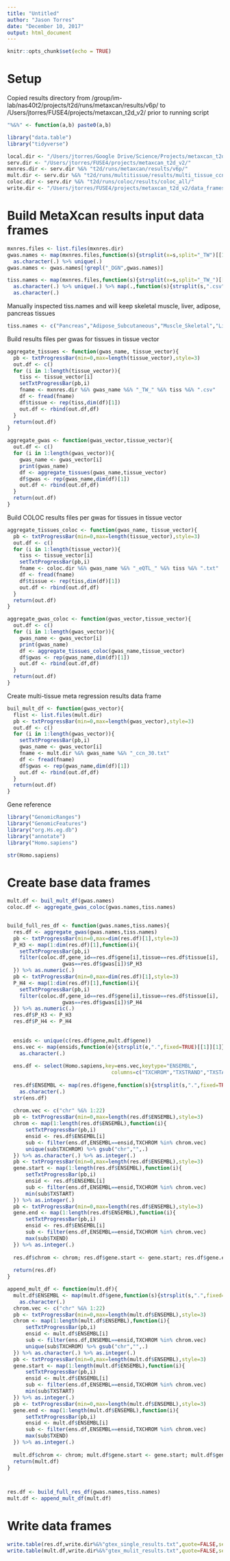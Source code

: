 ```yaml
---
title: "Untitled"
author: "Jason Torres"
date: "December 10, 2017"
output: html_document
---
```


```r
knitr::opts_chunk$set(echo = TRUE)
```


# Setup 

Copied results directory from /group/im-lab/nas40t2/projects/t2d/runs/metaxcan/results/v6p/ 
to /Users/jtorres/FUSE4/projects/metaxcan_t2d_v2/ prior to running script 

```r

"%&%" <- function(a,b) paste0(a,b)

library("data.table")
library("tidyverse")

local.dir <- "/Users/jtorres/Google Drive/Science/Projects/metaxcan_t2d_v2/"
serv.dir <- "/Users/jtorres/FUSE4/projects/metaxcan_t2d_v2/"
mxnres.dir <- serv.dir %&% "t2d/runs/metaxcan/results/v6p/"
mult.dir <- serv.dir %&% "t2d/runs/multitissue/results/multi_tissue_ccn_30/"
coloc.dir <- serv.dir %&% "t2d/runs/coloc/results/coloc_all/"
write.dir <- "/Users/jtorres/FUSE4/projects/metaxcan_t2d_v2/data_frames/"

```


# Build MetaXcan results input data frames 


```r

mxnres.files <- list.files(mxnres.dir)
gwas.names <- map(mxnres.files,function(s){strsplit(x=s,split="_TW")[[1]][1]}) %>% 
  as.character(.) %>% unique(.) 
gwas.names <- gwas.names[!grepl("_DGN",gwas.names)]

tiss.names <- map(mxnres.files,function(s){strsplit(x=s,split="_TW_")[[1]][2]}) %>% 
  as.character(.) %>% unique(.) %>% map(.,function(s){strsplit(s,".csv")[[1]][1]}) %>% 
  as.character(.) 

```

Manually inspected tiss.names and will keep skeletal muscle, liver, adipose, pancreas tissues 

```r

tiss.names <- c("Pancreas","Adipose_Subcutaneous","Muscle_Skeletal","Liver")

```


Build results files per gwas for tissues in tissue vector  

```r

aggregate_tissues <- function(gwas_name, tissue_vector){
  pb <- txtProgressBar(min=0,max=length(tissue_vector),style=3)
  out.df <- c() 
  for (i in 1:length(tissue_vector)){
    tiss <- tissue_vector[i]
    setTxtProgressBar(pb,i)
    fname <- mxnres.dir %&% gwas_name %&% "_TW_" %&% tiss %&% ".csv"
    df <- fread(fname)
    df$tissue <- rep(tiss,dim(df)[1])
    out.df <- rbind(out.df,df)
  }
  return(out.df)
}

aggregate_gwas <- function(gwas_vector,tissue_vector){
  out.df <- c() 
  for (i in 1:length(gwas_vector)){
    gwas_name <- gwas_vector[i]
    print(gwas_name)
    df <- aggregate_tissues(gwas_name,tissue_vector)
    df$gwas <- rep(gwas_name,dim(df)[1])
    out.df <- rbind(out.df,df)
  }
  return(out.df)  
}

```


Build COLOC results files per gwas for tissues in tissue vector  

```r

aggregate_tissues_coloc <- function(gwas_name, tissue_vector){
  pb <- txtProgressBar(min=0,max=length(tissue_vector),style=3)
  out.df <- c() 
  for (i in 1:length(tissue_vector)){
    tiss <- tissue_vector[i]
    setTxtProgressBar(pb,i)
    fname <- coloc.dir %&% gwas_name %&% "_eQTL_" %&% tiss %&% ".txt"
    df <- fread(fname)
    df$tissue <- rep(tiss,dim(df)[1])
    out.df <- rbind(out.df,df)
  }
  return(out.df)
}

aggregate_gwas_coloc <- function(gwas_vector,tissue_vector){
  out.df <- c() 
  for (i in 1:length(gwas_vector)){
    gwas_name <- gwas_vector[i]
    print(gwas_name)
    df <- aggregate_tissues_coloc(gwas_name,tissue_vector)
    df$gwas <- rep(gwas_name,dim(df)[1])
    out.df <- rbind(out.df,df)
  }
  return(out.df)  
}

```


Create multi-tissue meta regression results data frame 

```r

buil_mult_df <- function(gwas_vector){
  flist <- list.files(mult.dir)
  pb <- txtProgressBar(min=0,max=length(gwas_vector),style=3)
  out.df <- c()
  for (i in 1:length(gwas_vector)){
    setTxtProgressBar(pb,i)
    gwas_name <- gwas_vector[i]
    fname <- mult.dir %&% gwas_name %&% "_ccn_30.txt"
    df <- fread(fname)
    df$gwas <- rep(gwas_name,dim(df)[1])
    out.df <- rbind(out.df,df)
  }
  return(out.df)
}

```



Gene reference 

```r

library("GenomicRanges")
library("GenomicFeatures")
library("org.Hs.eg.db")
library("annotate")
library("Homo.sapiens")

str(Homo.sapiens)

```




# Create base data frames 


```r

mult.df <- buil_mult_df(gwas.names)
coloc.df <- aggregate_gwas_coloc(gwas.names,tiss.names)


build_full_res_df <- function(gwas.names,tiss.names){
  res.df <- aggregate_gwas(gwas.names,tiss.names)
  pb <- txtProgressBar(min=0,max=dim(res.df)[1],style=3)
  P_H3 <- map(1:dim(res.df)[1],function(i){
    setTxtProgressBar(pb,i)
    filter(coloc.df,gene_id==res.df$gene[i],tissue==res.df$tissue[i],
                  gwas==res.df$gwas[i])$P_H3 
  }) %>% as.numeric(.) 
  pb <- txtProgressBar(min=0,max=dim(res.df)[1],style=3)
  P_H4 <- map(1:dim(res.df)[1],function(i){
    setTxtProgressBar(pb,i)
    filter(coloc.df,gene_id==res.df$gene[i],tissue==res.df$tissue[i],
                  gwas==res.df$gwas[i])$P_H4 
  }) %>% as.numeric(.) 
  res.df$P_H3 <- P_H3
  res.df$P_H4 <- P_H4
  
  
  ensids <- unique(c(res.df$gene,mult.df$gene))
  ens.vec <- map(ensids,function(e){strsplit(e,".",fixed=TRUE)[[1]][1]}) %>% 
    as.character(.)
  
  ens.df <- select(Homo.sapiens,key=ens.vec,keytype="ENSEMBL",
                                  columns=c("TXCHROM","TXSTRAND","TXSTART","TXEND"))
  
  res.df$ENSEMBL <- map(res.df$gene,function(s){strsplit(s,".",fixed=TRUE)[[1]][1]}) %>% 
    as.character(.)
  str(ens.df)
  
  chrom.vec <- c("chr" %&% 1:22)
  pb <- txtProgressBar(min=0,max=length(res.df$ENSEMBL),style=3)
  chrom <- map(1:length(res.df$ENSEMBL),function(i){
      setTxtProgressBar(pb,i)
      ensid <- res.df$ENSEMBL[i]
      sub <- filter(ens.df,ENSEMBL==ensid,TXCHROM %in% chrom.vec)
      unique(sub$TXCHROM) %>% gsub("chr","",.)
  }) %>% as.character(.) %>% as.integer(.)
  pb <- txtProgressBar(min=0,max=length(res.df$ENSEMBL),style=3)
  gene.start <- map(1:length(res.df$ENSEMBL),function(i){
      setTxtProgressBar(pb,i)
      ensid <- res.df$ENSEMBL[i]
      sub <- filter(ens.df,ENSEMBL==ensid,TXCHROM %in% chrom.vec)
      min(sub$TXSTART)
  }) %>% as.integer(.)
  pb <- txtProgressBar(min=0,max=length(res.df$ENSEMBL),style=3)
  gene.end <- map(1:length(res.df$ENSEMBL),function(i){
      setTxtProgressBar(pb,i)
      ensid <- res.df$ENSEMBL[i]
      sub <- filter(ens.df,ENSEMBL==ensid,TXCHROM %in% chrom.vec)
      max(sub$TXEND)
  }) %>% as.integer(.)
  
  res.df$chrom <- chrom; res.df$gene.start <- gene.start; res.df$gene.end <- gene.end
  
  return(res.df)
}

append_mult_df <- function(mult.df){
  mult.df$ENSEMBL <- map(mult.df$gene,function(s){strsplit(s,".",fixed=TRUE)[[1]][1]}) %>% 
    as.character(.)
  chrom.vec <- c("chr" %&% 1:22)
  pb <- txtProgressBar(min=0,max=length(mult.df$ENSEMBL),style=3)
  chrom <- map(1:length(mult.df$ENSEMBL),function(i){
      setTxtProgressBar(pb,i)
      ensid <- mult.df$ENSEMBL[i]
      sub <- filter(ens.df,ENSEMBL==ensid,TXCHROM %in% chrom.vec)
      unique(sub$TXCHROM) %>% gsub("chr","",.)
  }) %>% as.character(.) %>% as.integer(.)
  pb <- txtProgressBar(min=0,max=length(mult.df$ENSEMBL),style=3)
  gene.start <- map(1:length(mult.df$ENSEMBL),function(i){
      setTxtProgressBar(pb,i)
      ensid <- mult.df$ENSEMBL[i]
      sub <- filter(ens.df,ENSEMBL==ensid,TXCHROM %in% chrom.vec)
      min(sub$TXSTART)
  }) %>% as.integer(.)
  pb <- txtProgressBar(min=0,max=length(mult.df$ENSEMBL),style=3)
  gene.end <- map(1:length(mult.df$ENSEMBL),function(i){
      setTxtProgressBar(pb,i)
      ensid <- mult.df$ENSEMBL[i]
      sub <- filter(ens.df,ENSEMBL==ensid,TXCHROM %in% chrom.vec)
      max(sub$TXEND)
  }) %>% as.integer(.)
  
  mult.df$chrom <- chrom; mult.df$gene.start <- gene.start; mult.df$gene.end <- gene.end
  return(mult.df)
}



res.df <- build_full_res_df(gwas.names,tiss.names)
mult.df <- append_mult_df(mult.df)

```


# Write data frames 


```r

write.table(res.df,write.dir%&%"gtex_single_results.txt",quote=FALSE,sep="\t",row.names=F)
write.table(mult.df,write.dir%&%"gtex_mulit_results.txt",quote=FALSE,sep="\t",row.names=F)

```


